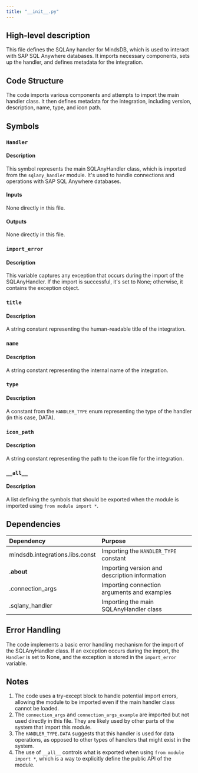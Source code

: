 ```yaml
---
title: "__init__.py"
---
```


## High-level description
This file defines the SQLAny handler for MindsDB, which is used to interact with SAP SQL Anywhere databases. It imports necessary components, sets up the handler, and defines metadata for the integration.

## Code Structure
The code imports various components and attempts to import the main handler class. It then defines metadata for the integration, including version, description, name, type, and icon path.

## Symbols

### `Handler`
#### Description
This symbol represents the main SQLAnyHandler class, which is imported from the `sqlany_handler` module. It's used to handle connections and operations with SAP SQL Anywhere databases.

#### Inputs
None directly in this file.

#### Outputs
None directly in this file.

### `import_error`
#### Description
This variable captures any exception that occurs during the import of the SQLAnyHandler. If the import is successful, it's set to None; otherwise, it contains the exception object.

### `title`
#### Description
A string constant representing the human-readable title of the integration.

### `name`
#### Description
A string constant representing the internal name of the integration.

### `type`
#### Description
A constant from the `HANDLER_TYPE` enum representing the type of the handler (in this case, DATA).

### `icon_path`
#### Description
A string constant representing the path to the icon file for the integration.

### `__all__`
#### Description
A list defining the symbols that should be exported when the module is imported using `from module import *`.

## Dependencies
| Dependency | Purpose |
|:-----------|:--------|
| mindsdb.integrations.libs.const | Importing the `HANDLER_TYPE` constant |
| .__about__ | Importing version and description information |
| .connection_args | Importing connection arguments and examples |
| .sqlany_handler | Importing the main SQLAnyHandler class |

## Error Handling
The code implements a basic error handling mechanism for the import of the SQLAnyHandler class. If an exception occurs during the import, the `Handler` is set to None, and the exception is stored in the `import_error` variable.

## Notes
1. The code uses a try-except block to handle potential import errors, allowing the module to be imported even if the main handler class cannot be loaded.
2. The `connection_args` and `connection_args_example` are imported but not used directly in this file. They are likely used by other parts of the system that import this module.
3. The `HANDLER_TYPE.DATA` suggests that this handler is used for data operations, as opposed to other types of handlers that might exist in the system.
4. The use of `__all__` controls what is exported when using `from module import *`, which is a way to explicitly define the public API of the module.